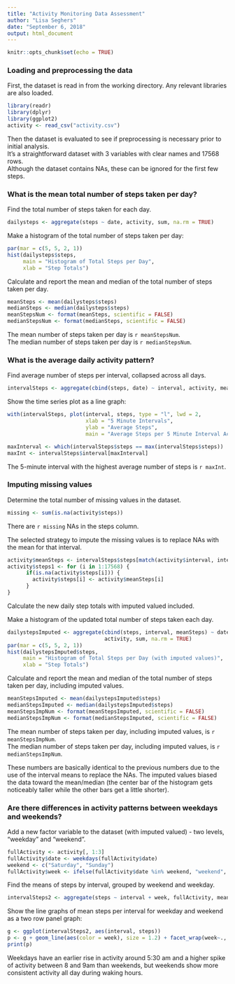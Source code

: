 ---
title: "Activity Monitoring Data Assessment"
author: "Lisa Seghers"
date: "September 6, 2018"
output: html_document
---

```{r setup, include=FALSE}
knitr::opts_chunk$set(echo = TRUE)
```


### Loading and preprocessing the data

First, the dataset is read in from the working directory.  Any relevant libraries are also loaded.

``` {r}
library(readr)
library(dplyr)
library(ggplot2)
activity <- read_csv("activity.csv")
```

Then the dataset is evaluated to see if preprocessing is necessary prior to initial analysis.  
It's a straightforward dataset with 3 variables with clear names and 17568 rows.  
Although the dataset contains NAs, these can be ignored for the first few steps.



### What is the mean total number of steps taken per day?

Find the total number of steps taken for each day.

``` {r steptotals}
dailysteps <- aggregate(steps ~ date, activity, sum, na.rm = TRUE)
```

Make a histogram of the total number of steps taken per day:

``` {r hist1}
par(mar = c(5, 5, 2, 1))
hist(dailysteps$steps, 
     main = "Histogram of Total Steps per Day", 
     xlab = "Step Totals")
```

Calculate and report the mean and median of the total number of steps taken per day.

``` {r initialstats}
meanSteps <- mean(dailysteps$steps)
medianSteps <- median(dailysteps$steps)
meanStepsNum <- format(meanSteps, scientific = FALSE)
medianStepsNum <- format(medianSteps, scientific = FALSE)
```

The mean number of steps taken per day is `r meanStepsNum`.  
The median number of steps taken per day is `r medianStepsNum`.



### What is the average daily activity pattern?

Find average number of steps per interval, collapsed across all days.

``` {r stepintervals}
intervalSteps <- aggregate(cbind(steps, date) ~ interval, activity, mean, na.rm = TRUE)
```

Show the time series plot as a line graph:

``` {r intervalplot}
with(intervalSteps, plot(interval, steps, type = "l", lwd = 2,
                         xlab = "5 Minute Intervals", 
                         ylab = "Average Steps",
                         main = "Average Steps per 5 Minute Interval Across All Days"))
```

``` {r maxinterval}
maxInterval <- which(intervalSteps$steps == max(intervalSteps$steps))
maxInt <- intervalSteps$interval[maxInterval]
```

The 5-minute interval with the highest average number of steps is `r maxInt`.



### Imputing missing values

Determine the total number of missing values in the dataset.

``` {r missing}
missing <- sum(is.na(activity$steps))
```

There are `r missing` NAs in the steps column.

The selected strategy to impute the missing values is to replace NAs with the mean for that interval.

``` {r impute}
activity$meanSteps <- intervalSteps$steps[match(activity$interval, intervalSteps$interval)]
activity$steps1 <- for (i in 1:17568) {
      if(is.na(activity$steps[i])) { 
        activity$steps[i] <- activity$meanSteps[i]
      }
}
```

Calculate the new daily step totals with imputed valued included.

Make a histogram of the updated total number of steps taken each day.

``` {r hist2}
dailystepsImputed <- aggregate(cbind(steps, interval, meanSteps) ~ date, 
                               activity, sum, na.rm = TRUE)
par(mar = c(5, 5, 2, 1))
hist(dailystepsImputed$steps, 
     main = "Histogram of Total Steps per Day (with imputed values)", 
     xlab = "Step Totals")
```

Calculate and report the mean and median of the total number of steps taken per day, including imputed values.

``` {r imputedstats}
meanStepsImputed <- mean(dailystepsImputed$steps)
medianStepsImputed <- median(dailystepsImputed$steps)
meanStepsImpNum <- format(meanStepsImputed, scientific = FALSE)
medianStepsImpNum <- format(medianStepsImputed, scientific = FALSE)
```

The mean number of steps taken per day, including imputed values, is `r meanStepsImpNum`.  
The median number of steps taken per day, including imputed values, is `r medianStepsImpNum`.

These numbers are basically identical to the previous numbers due to the use of the interval means to replace the NAs.  The imputed values biased the data toward the mean/median (the center bar of the histogram gets noticeably taller while the other bars get a little shorter).



### Are there differences in activity patterns between weekdays and weekends?

Add a new factor variable to the dataset (with imputed valued) - two levels, "weekday" and "weekend".  


``` {r weekfactor}
fullActivity <- activity[, 1:3]
fullActivity$date <- weekdays(fullActivity$date)
weekend <- c("Saturday", "Sunday")
fullActivity$week <- ifelse(fullActivity$date %in% weekend, "weekend", "weekday")
```

Find the means of steps by interval, grouped by weekend and weekday.

``` {r meanbyday}
intervalSteps2 <- aggregate(steps ~ interval + week, fullActivity, mean)
```

Show the line graphs of mean steps per interval for weekday and weekend as a two row panel graph:

``` {r weekplot}
g <- ggplot(intervalSteps2, aes(interval, steps))
p <- g + geom_line(aes(color = week), size = 1.2) + facet_wrap(week~., nrow = 2) + theme_bw()
print(p)
```

Weekdays have an earlier rise in activity around 5:30 am and a higher spike of activity between 8 and 9am than weekends, but weekends show more consistent activity all day during waking hours.



